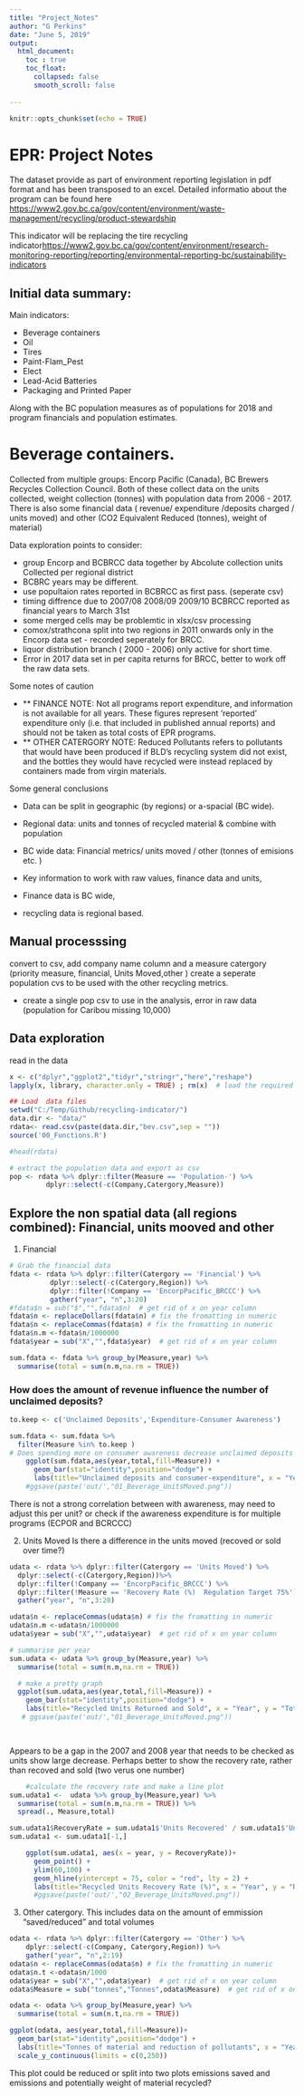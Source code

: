 ```yaml
---
title: "Project_Notes"
author: "G Perkins"
date: "June 5, 2019"
output: 
  html_document: 
    toc : true
    toc_float: 
      collapsed: false
      smooth_scroll: false
      
---
```


```r
knitr::opts_chunk$set(echo = TRUE)
```

# EPR: Project Notes

The dataset provide as part of environment reporting legislation in pdf format and has been transposed to an excel. Detailed informatio about the program can be found here <https://www2.gov.bc.ca/gov/content/environment/waste-management/recycling/product-stewardship> 

This indicator will be replacing the tire recycling indicator<https://www2.gov.bc.ca/gov/content/environment/research-monitoring-reporting/reporting/environmental-reporting-bc/sustainability-indicators>


## Initial data summary: 

Main indicators: 

- Beverage containers 
- Oil 
- Tires
- Paint-Flam_Pest
- Elect
- Lead-Acid Batteries 
- Packaging and Printed Paper


Along with the BC population measures as of populations for 2018 and program financials and population estimates. 

# Beverage containers. 
Collected from multiple groups: Encorp Pacific (Canada), BC Brewers Recycles Collection Council. Both of these collect data on the units collected, weight collection (tonnes) with population data from 2006 - 2017. There is also some financial data ( revenue/ expenditure /deposits charged / units moved) and other (CO2 Equivalent Reduced (tonnes), weight of material)

Data exploration points to consider:  

- group Encorp and BCBRCC data together by Abcolute collection units Collected per regional district 
- BCBRC years may be different. 
- use popultaion rates reported in BCBRCC as first pass. (seperate csv)
- timing diffrence due to 2007/08	2008/09	2009/10 BCBRCC reported as financial years to March 31st 
- some merged cells may be problemtic in xlsx/csv processing 
- comox/strathcona split into two regions in 2011 onwards only in the Encorp data set - recorded seperately for BRCC.
- liquor distribution branch ( 2000 - 2006) only active for short time. 
- Error in 2017 data set in per capita returns for BRCC, better to work off the raw data sets. 

Some notes of caution

- ** FINANCE NOTE: Not all programs report expenditure, and information is not available for all years. These figures represent 'reported' expenditure only (i.e. that included in published annual reports) and should not be taken as total costs of EPR programs.	
- ** OTHER CATERGORY NOTE: Reduced Pollutants refers to pollutants that would have been produced if BLD's recycling system did not exist, and the bottles they would have recycled were instead replaced by containers made from virgin materials.	


Some general conclusions 

- Data can be split in geographic (by regions) or a-spacial (BC wide). 
- Regional data: units and tonnes of recycled material & combine with population
- BC wide data: Financial metrics/ units moved / other (tonnes of emisions etc. )


- Key information to work with raw values, finance data and units, 
- Finance data is BC wide, 
- recycling data is regional based. 



## Manual processsing
convert to csv, add company name column and a measure catergory (priority measure, financial, Units Moved,other )
create a seperate population cvs to be used with the other recycling metrics. 

- create a single pop csv to use in the analysis, error in raw data (population for Caribou missing 10,000)

## Data exploration 
read in the data

```r
x <- c("dplyr","ggplot2","tidyr","stringr","here","reshape") 
lapply(x, library, character.only = TRUE) ; rm(x)  # load the required packages

```

```r
## Load  data files
setwd("C:/Temp/Github/recycling-indicator/")
data.dir <- "data/"
rdata<- read.csv(paste(data.dir,"bev.csv",sep = ""))
source('00_Functions.R')

#head(rdata)

# extract the population data and export as csv
pop <- rdata %>% dplyr::filter(Measure == 'Population-') %>%
         dplyr::select(-c(Company,Catergory,Measure))
```

## Explore the non spatial data (all regions combined): Financial, units mooved and other
1) Financial 

```r
# Grab the financial data
fdata <- rdata %>% dplyr::filter(Catergory == 'Financial') %>%
          dplyr::select(-c(Catergory,Region)) %>%
          dplyr::filter(!Company == 'EncorpPacific_BRCCC') %>%
          gather("year", "n",3:20)
#fdata$n = sub("$","",fdata$n)  # get rid of x on year column
fdata$n <- replaceDollars(fdata$n) # fix the fromatting in numeric
fdata$n <- replaceCommas(fdata$n) # fix the fromatting in numeric
fdata$n.m <-fdata$n/1000000
fdata$year = sub("X","",fdata$year)  # get rid of x on year column

sum.fdata <- fdata %>% group_by(Measure,year) %>%
  summarise(total = sum(n.m,na.rm = TRUE))
```

### How does the amount of revenue influence the number of unclaimed deposits?

```r
to.keep <- c('Unclaimed Deposits','Expenditure-Consumer Awareness')

sum.fdata <- sum.fdata %>%
  filter(Measure %in% to.keep )
# Does spending more on consumer awareness decrease unclaimed deposits
    ggplot(sum.fdata,aes(year,total,fill=Measure)) +
      geom_bar(stat="identity",position="dodge") +
      labs(title="Unclaimed deposits and consumer-expenditure", x = "Year", y = " Amount ($1,000,000)")
    #ggsave(paste('out/',"01_Beverage_UnitsMoved.png"))

```

There is not a strong correlation between with awareness, may need to adjust this per unit? or check if the awareness expenditure is for multiple programs (ECPOR and BCRCCC)

2) Units Moved
Is there a difference in the units moved (recoved or sold over time?)

```r
udata <- rdata %>% dplyr::filter(Catergory == 'Units Moved') %>%
  dplyr::select(-c(Catergory,Region))%>%
  dplyr::filter(!Company == 'EncorpPacific_BRCCC') %>%
  dplyr::filter(!Measure == 'Recovery Rate (%)  Regulation Target 75%') %>%
  gather("year", "n",3:20)

udata$n <- replaceCommas(udata$n) # fix the fromatting in numeric
udata$n.m <-udata$n/1000000
udata$year = sub("X","",udata$year)  # get rid of x on year column

# summarise per year
sum.udata <- udata %>% group_by(Measure,year) %>%
  summarise(total = sum(n.m,na.rm = TRUE))

  # make a pretty graph
  ggplot(sum.udata,aes(year,total,fill=Measure)) +
    geom_bar(stat="identity",position="dodge") +
    labs(title="Recycled Units Returned and Sold", x = "Year", y = "Total no. (millions)")
   # ggsave(paste('out/',"01_Beverage_UnitsMoved.png"))

 
```
   
   Appears to be a gap in the 2007 and 2008 year that needs to be checked as units show large decrease. 
   Perhaps better to show the recovery rate, rather than recoved and sold (two verus one number)
   
```r
    #calculate the recovery rate and make a line plot
sum.udata1 <-  udata %>% group_by(Measure,year) %>%
  summarise(total = sum(n.m,na.rm = TRUE)) %>%
  spread(., Measure,total)

sum.udata1$RecoveryRate = sum.udata1$'Units Recovered' / sum.udata1$'Units Sold' *100
sum.udata1 <- sum.udata1[-1,]

    ggplot(sum.udata1, aes(x = year, y = RecoveryRate))+
      geom_point() +
      ylim(60,100) +
      geom_hline(yintercept = 75, color = "red", lty = 2) +
      labs(title="Recycled Units Recovery Rate (%)", x = "Year", y = "Recovery Rate %")
      #ggsave(paste('out/',"02_Beverage_UnitsMoved.png"))

```

3. Other catergory. 
This includes data on the amount of emmission "saved/reduced" and total volumes 

```r
odata <- rdata %>% dplyr::filter(Catergory == 'Other') %>%
    dplyr::select(-c(Company, Catergory,Region)) %>%
    gather("year", "n",2:19)
odata$n <- replaceCommas(odata$n) # fix the fromatting in numeric
odata$n.t <-odata$n/1000
odata$year = sub("X","",odata$year)  # get rid of x on year column
odata$Measure = sub("tonnes","Tonnes",odata$Measure)  # get rid of x on year column

odata <- odata %>% group_by(Measure,year) %>%
  summarise(total = sum(n.t,na.rm = TRUE))

ggplot(odata, aes(year,total,fill=Measure))+
  geom_bar(stat="identity",position="dodge") +
  labs(title="Tonnes of material and reduction of pollutants", x = "Year", y = "Tonnes (thousands)") +
  scale_y_continuous(limits = c(0,250))

```
 
This plot could be reduced or split into two plots emissions saved and emissions and potentially weight of material recycled? 




